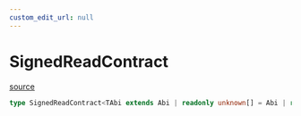 ```yaml
---
custom_edit_url: null
---
```


# SignedReadContract
<div className="doc-side">
<div className="doc-main-source">

[source](https://github.com/SeismicSystems/seismic-client/blob/9a8e456/packages/seismic-viem/src/contract/read.ts#L168)

</div>
</div>

```ts
type SignedReadContract<TAbi extends Abi | readonly unknown[] = Abi | readonly unknown[], TFunctionName extends ContractFunctionName<TAbi, "nonpayable" | "payable"> = ContractFunctionName<TAbi, "nonpayable" | "payable">, TArgs extends ContractFunctionArgs<TAbi, "nonpayable" | "payable", TFunctionName> = ContractFunctionArgs<TAbi, "payable" | "nonpayable", TFunctionName>> = ((args: ReadContractParameters<TAbi, TFunctionName, TArgs>) => Promise<ReadContractReturnType>)
```
